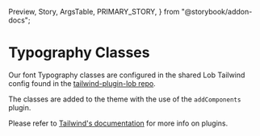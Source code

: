  Preview,
  Story,
  ArgsTable,
  PRIMARY_STORY,
} from "@storybook/addon-docs";

# Typography Classes

Our font Typography classes are configured in the shared Lob Tailwind config found in the [tailwind-plugin-lob repo](https://github.com/lob/tailwind-plugin-lob).

The classes are added to the theme with the use of the `addComponents` plugin.

Please refer to [Tailwind's documentation](https://tailwindcss.com/docs/plugins) for more info on plugins.
